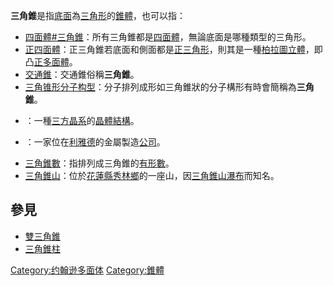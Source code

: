 '''三角錐'''是指[[底面|底面]]為[[三角形|三角形]]的[[錐體|錐體]]，也可以指：
*[[四面體#三角錐|四面體#三角錐]]：所有三角錐都是[[四面體|四面體]]，無論底面是哪種類型的三角形。
*[[正四面體|正四面體]]：正三角錐若底面和側面都是[[正三角形|正三角形]]，則其是一種[[柏拉圖立體|柏拉圖立體]]，即凸[[正多面體|正多面體]]。
*[[交通錐|交通錐]]：交通錐俗稱'''三角錐'''。
*[[三角锥形分子构型|三角锥形分子构型]]：分子排列成形如三角錐狀的分子構形有時會簡稱為'''三角錐'''。
*{{link-wd|Q13362461}}：一種[[三方晶系|三方晶系]]的[[晶體結構|晶體結構]]。
*{{link-en|三角錐工廠|Triangular Pyramid Factory}}：一家位在[[利雅德|利雅德]]的金屬製造[[公司|公司]]。
*[[三角錐數|三角錐數]]：指排列成三角錐的[[有形數|有形數]]。
*[[三角錐山|三角錐山]]：位於[[花蓮縣|花蓮縣]][[秀林鄉|秀林鄉]]的一座山，因[[三角錐山瀑布|三角錐山瀑布]]而知名。

== 參見 ==
*[[雙三角錐|雙三角錐]]
*[[三角錐柱|三角錐柱]]
{{消歧義}}

[[Category:约翰逊多面体|Category:约翰逊多面体]]
[[Category:錐體|Category:錐體]]